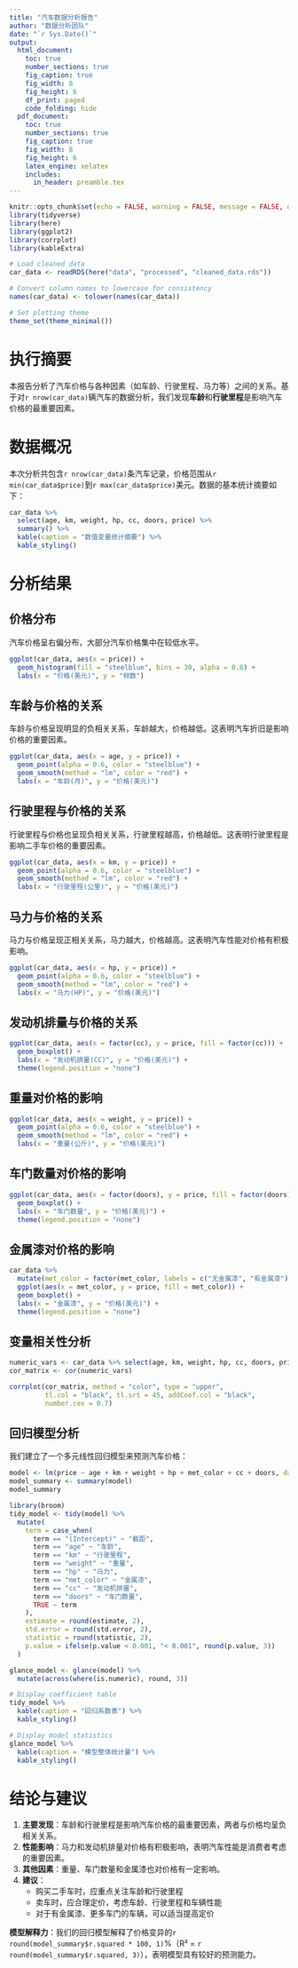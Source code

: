 ```yaml
---
title: "汽车数据分析报告"
author: "数据分析团队"
date: "`r Sys.Date()`"
output:
  html_document:
    toc: true
    number_sections: true
    fig_caption: true
    fig_width: 8
    fig_height: 6
    df_print: paged
    code_folding: hide
  pdf_document:
    toc: true
    number_sections: true
    fig_caption: true
    fig_width: 8
    fig_height: 6
    latex_engine: xelatex
    includes:
      in_header: preamble.tex
---
```


```r
knitr::opts_chunk$set(echo = FALSE, warning = FALSE, message = FALSE, dev = "png")
library(tidyverse)
library(here)
library(ggplot2)
library(corrplot)
library(kableExtra)

# Load cleaned data
car_data <- readRDS(here("data", "processed", "cleaned_data.rds"))

# Convert column names to lowercase for consistency
names(car_data) <- tolower(names(car_data))

# Set plotting theme
theme_set(theme_minimal())
```

# 执行摘要

本报告分析了汽车价格与各种因素（如车龄、行驶里程、马力等）之间的关系。基于对`r nrow(car_data)`辆汽车的数据分析，我们发现**车龄**和**行驶里程**是影响汽车价格的最重要因素。

# 数据概况

本次分析共包含`r nrow(car_data)`条汽车记录，价格范围从`r min(car_data$price)`到`r max(car_data$price)`美元。数据的基本统计摘要如下：

```r
car_data %>%
  select(age, km, weight, hp, cc, doors, price) %>%
  summary() %>%
  kable(caption = "数值变量统计摘要") %>%
  kable_styling()
```

# 分析结果

## 价格分布

汽车价格呈右偏分布，大部分汽车价格集中在较低水平。

```r
ggplot(car_data, aes(x = price)) +
  geom_histogram(fill = "steelblue", bins = 30, alpha = 0.8) +
  labs(x = "价格(美元)", y = "频数")
```

## 车龄与价格的关系

车龄与价格呈现明显的负相关关系，车龄越大，价格越低。这表明汽车折旧是影响价格的重要因素。

```r
ggplot(car_data, aes(x = age, y = price)) +
  geom_point(alpha = 0.6, color = "steelblue") +
  geom_smooth(method = "lm", color = "red") +
  labs(x = "车龄(月)", y = "价格(美元)")
```

## 行驶里程与价格的关系

行驶里程与价格也呈现负相关关系，行驶里程越高，价格越低。这表明行驶里程是影响二手车价格的重要因素。

```r
ggplot(car_data, aes(x = km, y = price)) +
  geom_point(alpha = 0.6, color = "steelblue") +
  geom_smooth(method = "lm", color = "red") +
  labs(x = "行驶里程(公里)", y = "价格(美元)")
```

## 马力与价格的关系

马力与价格呈现正相关关系，马力越大，价格越高。这表明汽车性能对价格有积极影响。

```r
ggplot(car_data, aes(x = hp, y = price)) +
  geom_point(alpha = 0.6, color = "steelblue") +
  geom_smooth(method = "lm", color = "red") +
  labs(x = "马力(HP)", y = "价格(美元)")
```

## 发动机排量与价格的关系

```r
ggplot(car_data, aes(x = factor(cc), y = price, fill = factor(cc))) +
  geom_boxplot() +
  labs(x = "发动机排量(CC)", y = "价格(美元)") +
  theme(legend.position = "none")
```

## 重量对价格的影响

```r
ggplot(car_data, aes(x = weight, y = price)) +
  geom_point(alpha = 0.6, color = "steelblue") +
  geom_smooth(method = "lm", color = "red") +
  labs(x = "重量(公斤)", y = "价格(美元)")
```

## 车门数量对价格的影响

```r
ggplot(car_data, aes(x = factor(doors), y = price, fill = factor(doors))) +
  geom_boxplot() +
  labs(x = "车门数量", y = "价格(美元)") +
  theme(legend.position = "none")
```

## 金属漆对价格的影响

```r
car_data %>%
  mutate(met_color = factor(met_color, labels = c("无金属漆", "有金属漆"))) %>%
  ggplot(aes(x = met_color, y = price, fill = met_color)) +
  geom_boxplot() +
  labs(x = "金属漆", y = "价格(美元)") +
  theme(legend.position = "none")
```

## 变量相关性分析

```r
numeric_vars <- car_data %>% select(age, km, weight, hp, cc, doors, price)
cor_matrix <- cor(numeric_vars)

corrplot(cor_matrix, method = "color", type = "upper", 
         tl.col = "black", tl.srt = 45, addCoef.col = "black",
         number.cex = 0.7)
```

## 回归模型分析

我们建立了一个多元线性回归模型来预测汽车价格：

```r
model <- lm(price ~ age + km + weight + hp + met_color + cc + doors, data = car_data)
model_summary <- summary(model)
model_summary
```

```r
library(broom)
tidy_model <- tidy(model) %>%
  mutate(
    term = case_when(
      term == "(Intercept)" ~ "截距",
      term == "age" ~ "车龄",
      term == "km" ~ "行驶里程",
      term == "weight" ~ "重量",
      term == "hp" ~ "马力",
      term == "met_color" ~ "金属漆",
      term == "cc" ~ "发动机排量",
      term == "doors" ~ "车门数量",
      TRUE ~ term
    ),
    estimate = round(estimate, 2),
    std.error = round(std.error, 2),
    statistic = round(statistic, 2),
    p.value = ifelse(p.value < 0.001, "< 0.001", round(p.value, 3))
  )

glance_model <- glance(model) %>%
  mutate(across(where(is.numeric), round, 3))

# Display coefficient table
tidy_model %>%
  kable(caption = "回归系数表") %>%
  kable_styling()

# Display model statistics
glance_model %>%
  kable(caption = "模型整体统计量") %>%
  kable_styling()
```

# 结论与建议

1. **主要发现**：车龄和行驶里程是影响汽车价格的最重要因素，两者与价格均呈负相关关系。
2. **性能影响**：马力和发动机排量对价格有积极影响，表明汽车性能是消费者考虑的重要因素。
3. **其他因素**：重量、车门数量和金属漆也对价格有一定影响。
4. **建议**：
   - 购买二手车时，应重点关注车龄和行驶里程
   - 卖车时，应合理定价，考虑车龄、行驶里程和车辆性能
   - 对于有金属漆、更多车门的车辆，可以适当提高定价

**模型解释力**：我们的回归模型解释了价格变异的`r round(model_summary$r.squared * 100, 1)`%（R² = `r round(model_summary$r.squared, 3)`），表明模型具有较好的预测能力。
